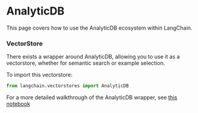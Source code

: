 # AnalyticDB

This page covers how to use the AnalyticDB ecosystem within LangChain.

### VectorStore

There exists a wrapper around AnalyticDB, allowing you to use it as a vectorstore,
whether for semantic search or example selection.

To import this vectorstore:
```python
from langchain.vectorstores import AnalyticDB
```

For a more detailed walkthrough of the AnalyticDB wrapper, see [this notebook](/docs/modules/data_io/vectorstores/integrations/analyticdb.ipynb)
